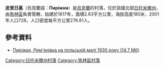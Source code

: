 {{coord|50|49|47|N|29|12|17|E|scale:30000|display=title}}

'''皮里日基'''（烏克蘭語：'''Пиріжки'''）是[[烏克蘭|烏克蘭]]的村落，位於該國北部[[日托米爾州|日托米爾州]]，由[[馬林區|馬林區]]負責管轄，始建於1617年，面積2.63平方公里，海拔高度180米，2001年人口728，人口密度每平方公里276.81人。

==參考資料==
* [https://web.archive.org/web/20131030120523/http://www.mapywig.org/m/wig300k/79_ZYTOMIERZ_1930.jpg Пиріжки, Рем'янівка на польській мапі 1930 року (14.7 Мб)]

{{DEFAULTSORT:Пиріжки}}
[[Category:日托米爾州村落|Category:日托米爾州村落]]
[[Category:馬林區村落|Category:馬林區村落]]


{{Zhytomyr-geo-stub}}